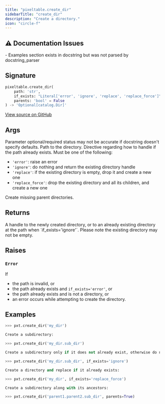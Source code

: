 ```yaml
---
title: "pixeltable.create_dir"
sidebarTitle: "create_dir"
description: "Create a directory."
icon: "circle-f"
---
```

## ⚠️ Documentation Issues

<Warning>
- Examples section exists in docstring but was not parsed by docstring_parser
</Warning>

## Signature

```python
pixeltable.create_dir(
    path: 'str',
    if_exists: "Literal['error', 'ignore', 'replace', 'replace_force']" = 'error',
    parents: 'bool' = False
) -> 'Optional[catalog.Dir]'
```

<a href="https://github.com/pixeltable/pixeltable/blob/main/pixeltable/globals.py#L631" target="_self">View source on GitHub</a>

## Args

<Note>
Parameter optional/required status may not be accurate if docstring doesn't specify defaults.
</Note>

<ParamField path="path" type="str" required>
  Path to the directory.


</ParamField>

<ParamField path="if_exists" type="Literal['error', 'ignore', 'replace', 'replace_force']" >
  Directive regarding how to handle if the path already exists. Must be one of the following:

- `'error'`: raise an error
- `'ignore'`: do nothing and return the existing directory handle
- `'replace'`: if the existing directory is empty, drop it and create a new one
- `'replace_force'`: drop the existing directory and all its children, and create a new one

</ParamField>

<ParamField path="parents" type="bool" >
  Create missing parent directories.


</ParamField>

## Returns

<ResponseField name="return" type="any" required>
  A handle to the newly created directory, or to an already existing directory at the path when `if_exists='ignore'`. Please note the existing directory may not be empty.


</ResponseField>

## Raises

### `Error`

If

- the path is invalid, or
- the path already exists and `if_exists='error'`, or
- the path already exists and is not a directory, or
- an error occurs while attempting to create the directory.


## Examples

```python
>>> pxt.create_dir('my_dir')

Create a subdirectory:

>>> pxt.create_dir('my_dir.sub_dir')

Create a subdirectory only if it does not already exist, otherwise do nothing:

>>> pxt.create_dir('my_dir.sub_dir', if_exists='ignore')

Create a directory and replace if it already exists:

>>> pxt.create_dir('my_dir', if_exists='replace_force')

Create a subdirectory along with its ancestors:

>>> pxt.create_dir('parent1.parent2.sub_dir', parents=True)
```

